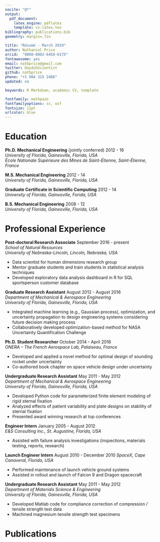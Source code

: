 ```yaml
---
nocite: "@*"
output: 
  pdf_document:
    latex_engine: pdflatex
    template: cv-latex.tex
bibliography: publications.bib
geometry: margin=.7in

title: "Résumé - March 2019"
author: Nathaniel Price
orcid:  "0000-0002-6450-617X"
fontawesome: yes
email: natbprice@gmail.com
twitter: DayduhScientist
github: natbprice
phone: "+1 904 315 2486"
updated: no

keywords: R Markdown, academic CV, template

fontfamily: mathpazo
fontfamilyoptions: sc, osf
fontsize: 11pt
urlcolor: blue
---
```



# Education

**Ph.D. Mechanical Engineering** (jointly conferred) \hfill 2012 - 16  
*University of Florida, Gainesville, Florida, USA*   
*École Nationale Supérieure des Mines de Saint-Étienne, Saint-Étienne, France*  

**M.S. Mechanical Engineering** \hfill 2012 - 14  
*University of Florida, Gainesville, Florida, USA*

**Graduate Certificate in Scientific Computing** \hfill 2012 - 14  
*University of Florida, Gainesville, Forida, USA*

**B.S. Mechanical Engineering** \hfill 2008 - 12  
*University of Florida, Gainesville, Florida, USA*

# Professional Experience

**Post-doctoral Research Associate**   \hfill September 2016 - present  
*School of Natural Resources*  
*University of Nebraska-Lincoln, Lincoln, Nebraska, USA*

- Data scientist for human dimensions research group
- Mentor graduate students and train students in statistical analysis techniques
- Developed exploratory data analysis dashboard in R for SQL sportsperson customer database 


**Graduate Research Assistant**    \hfill August 2012 - August 2016  
*Department of Mechanical & Aerospace Engineering*  
*University of Florida, Gainesville, Florida, USA*

- Integrated machine learning (e.g., Gaussian process), optimization, and
uncertainty propagation to design engineering systems considering future 
decision making process
-	Collaboratively developed optimization-based method for NASA Uncertainty 
Quantification Challenge


**Ph.D. Student Researcher** \hfill October 2014 - April 2016     
*ONERA – The French Aerospace Lab, Palaiseau, France*  

- Developed and applied a novel method for optimal design of sounding rocket under uncertainty
- Co-authored book chapter on space vehicle design under uncertainty

**Undergraduate Research Assistant** \hfill May 2011 - May 2012  
*Department of Mechanical & Aerospace Engineering*  
*University of Florida, Gainesville, Florida, USA*

-	Developed Python code for parameterized finite element modeling of rigid sternal fixation
-	Analyzed effects of patient variability and plate designs on stability of sternal fixation
-	Presented award winning research at top conferences

**Engineer Intern** \hfill January 2005 - August 2012  
*E&S Consulting Inc., St. Augustine, Florida, USA*

-	Assisted with failure analysis investigations (inspections, materials testing, reports, research)

**Launch Engineer Intern** \hfill August 2010 - December 2010
*SpaceX, Cape Canaveral, Florida, USA*

- Performed maintenance of launch vehicle ground systems
- Assisted in rollout and launch of Falcon 9 and Dragon spacecraft

**Undergraduate Research Assistant** \hfill May 2011 - May 2012  
*Department of Materials Science & Engineering*  
*University of Florida, Gainesville, Florida, USA*  

- Developed Matlab code for compliance correction of compression / tensile strength test data
- Machined magnesium tensile strength test specimens

# Publications
